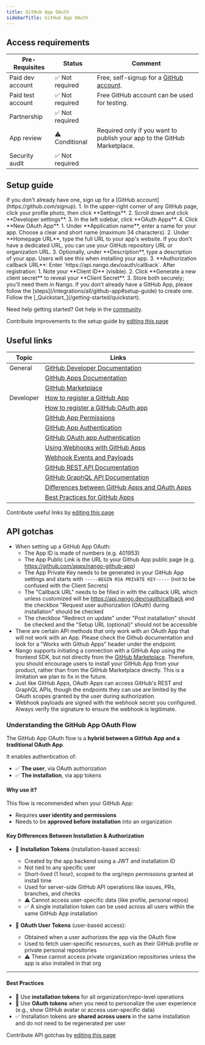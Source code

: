 ```yaml
---
title: GitHub App OAuth
sidebarTitle: GitHub App OAuth
---
```




<StatusWidget service="github" />

<Overview />
<PreBuiltTooling />
<PreBuiltUseCases />

## Access requirements
| Pre-Requisites | Status | Comment|
| - | - | - |
| Paid dev account | ✅ Not required | Free, self-signup for a [GitHub account](https://github.com/signup). |
| Paid test account | ✅ Not required | Free GitHub account can be used for testing. |
| Partnership | ✅ Not required | |
| App review | ⚠️ Conditional | Required only if you want to publish your app to the GitHub Marketplace. |
| Security audit | ✅ Not required | |


## Setup guide

<Steps>
  <Step title="Create a GitHub account">
    If you don't already have one, sign up for a [GitHub account](https://github.com/signup).
  </Step>
  <Step title="Create a new OAuth App">
    1. In the upper-right corner of any GitHub page, click your profile photo, then click **Settings**.
    2. Scroll down and click **Developer settings**.
    3. In the left sidebar, click **OAuth Apps**.
    4. Click **New OAuth App**.
  </Step>
  <Step title="Register your app">
    1. Under **Application name**, enter a name for your app. Choose a clear and short name (maximum 34 characters).
    2. Under **Homepage URL**, type the full URL to your app's website. If you don't have a dedicated URL, you can use your GitHub repository URL or organization URL.
    3. Optionally, under **Description**, type a description of your app. Users will see this when installing your app.
    3. **Authorization callback URL**: Enter `https://api.nango.dev/oauth/callback`.
  </Step>
  <Step title="Save your Client ID and Client Secret">
    After registration:
    1. Note your **Client ID** (visible).
    2. Click **Generate a new client secret** to reveal your **Client Secret**.
    3. Store both securely; you'll need them in Nango.
  </Step>
    <Step title="Creating a GitHub App">
        If you don’t already have a GitHub App, please follow the [steps](/integrations/all/github-app#setup-guide) to create one.
    </Step>
  <Step title="Next">
    Follow the [_Quickstart_](/getting-started/quickstart).
  </Step>
</Steps>

<Tip>Need help getting started? Get help in the [community](https://nango.dev/slack).</Tip>

<Note>Contribute improvements to the setup guide by [editing this page](https://github.com/nangohq/nango/tree/master/docs/integrations/all/github-app-oauth.mdx)</Note>


## Useful links

| Topic | Links |
| - | - |
| General | [GitHub Developer Documentation](https://docs.github.com/en) |
| | [GitHub Apps Documentation](https://docs.github.com/en/apps) |
| | [GitHub Marketplace](https://github.com/marketplace) |
| Developer | [How to register a GitHub App](https://docs.github.com/en/apps/creating-github-apps/registering-a-github-app/registering-a-github-app) |
| | [How to register a GitHub OAuth app](https://docs.github.com/en/apps/oauth-apps/building-oauth-apps/creating-an-oauth-app) |
| | [GitHub App Permissions](https://docs.github.com/en/rest/authentication/permissions-required-for-github-apps) |
| | [GitHub App Authentication](https://docs.github.com/en/apps/creating-github-apps/authenticating-with-a-github-app/about-authentication-with-a-github-app) |
| | [GitHub OAuth app Authentication](https://docs.github.com/en/apps/oauth-apps/building-oauth-apps/authenticating-to-the-rest-api-with-an-oauth-app) |
| | [Using Webhooks with GitHub Apps](https://docs.github.com/en/apps/creating-github-apps/registering-a-github-app/using-webhooks-with-github-apps) |
| | [Webhook Events and Payloads](https://docs.github.com/en/webhooks/webhook-events-and-payloads) |
| | [GitHub REST API Documentation](https://docs.github.com/en/rest) |
| | [GitHub GraphQL API Documentation](https://docs.github.com/en/graphql) |
| | [Differences between GitHub Apps and OAuth Apps](https://docs.github.com/en/apps/oauth-apps/building-oauth-apps/differences-between-github-apps-and-oauth-apps) |
| | [Best Practices for GitHub Apps](https://docs.github.com/en/apps/creating-github-apps/about-creating-github-apps/best-practices-for-creating-a-github-app) |

<Note>Contribute useful links by [editing this page](https://github.com/nangohq/nango/tree/master/docs/integrations/all/github-app-oauth.mdx)</Note>

## API gotchas

-   When setting up a GitHub App OAuth:
    - The App ID is made of numbers (e.g. 401953)
    - The App Public Link is the URL to your Github App public page (e.g. https://github.com/apps/nango-github-app)
    - The App Private Key needs to be generated in your GitHub App settings and starts with `-----BEGIN RSA PRIVATE KEY-----` (not to be confused with the Client Secrets)
    - The "Callback URL" needs to be filled in with the callback URL which unless customized will be https://api.nango.dev/oauth/callback and the checkbox "Request user authorization (OAuth) during installation" should be checked
    - The checkbox "Redirect on update" under "Post installation" should be checked and the "Setup URL (optional)" should not be accessible
-   There are certain API methods that only work with an OAuth App that will not work with an App. Please check the Github documentation and look for a "Works with Github Apps" header under the endpoint.
-   Nango supports initiating a connection with a GitHub App using the frontend SDK, but not directly from the [GitHub Marketplace](https://github.com/marketplace). Therefore, you should encourage users to install your GitHub App from your product, rather than from the GitHub Marketplace directly. This is a limitation we plan to fix in the future.
-   Just like GitHub Apps, OAuth Apps can access GitHub's REST and GraphQL APIs, though the endpoints they can use are limited by the OAuth scopes granted by the user during authorization.
-   Webhook payloads are signed with the webhook secret you configured. Always verify the signature to ensure the webhook is legitimate.

### Understanding the GitHub App OAuth Flow

The GitHub App OAuth flow is a **hybrid between a GitHub App and a traditional OAuth App**.

It enables authentication of:

- ✅ **The user**, via OAuth authorization
- ✅ **The installation**, via app tokens

#### Why use it?

This flow is recommended when your GitHub App:

- Requires **user identity and permissions**
- Needs to be **approved before installation** into an organization

#### Key Differences Between Installation & Authorization

- 🧩 **Installation Tokens** (installation-based access):
  - Created by the app backend using a JWT and installation ID
  - Not tied to any specific user
  - Short-lived (1 hour), scoped to the org/repo permissions granted at install time
  - Used for server-side GitHub API operations like issues, PRs, branches, and checks
  - ⚠️ Cannot access user-specific data (like profile, personal repos)
  - ✅ A single installation token can be used across all users within the same GitHub App installation

- 👤 **OAuth User Tokens** (user-based access):
  - Obtained when a user authorizes the app via the OAuth flow
  - Used to fetch user-specific resources, such as their GitHub profile or private personal repositories
  - ⚠️ These cannot access private organization repositories unless the app is also installed in that org

---

#### Best Practices

- 🔐 Use **installation tokens** for all organization/repo-level operations
- 🙋 Use **OAuth tokens** when you need to personalize the user experience (e.g., show GitHub avatar or access user-specific data)
- ✅ Installation tokens are **shared across users** in the same installation and do not need to be regenerated per user

<Note>Contribute API gotchas by [editing this page](https://github.com/nangohq/nango/tree/master/docs/integrations/all/github-app-oauth.mdx)</Note>
